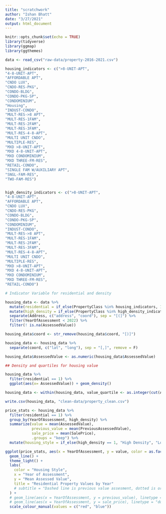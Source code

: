 ```yaml
---
title: "scratchwork"
author: "Ishan Bhatt"
date: "3/27/2021"
output: html_document
---
```


```r
knitr::opts_chunk$set(echo = TRUE)
library(tidyverse)
library(ggmap)
library(ggthemes)


```

```r

data <- read_csv("raw-data/property-2016-2021.csv") 

```


```r

housing_indicators <- c(">8-UNIT-APT",
"4-8-UNIT-APT",
"AFFORDABLE APT",
"CNDO LUX",
"CNDO-RES-PKG",	
"CONDO-BLDG",
"CONDO-PKG-SP",	
"CONDOMINIUM",
"Housing",	
"INDUST-CONDO",	
"MULT-RES->8 APT",	
"MULT-RES-1FAM",	
"MULT-RES-2FAM",	
"MULT-RES-3FAM",	
"MULT-RES-4-8-APT",	
"MULTI UNIT CNDO",	
"MULTIPLE-RES",	
"MXD >8-UNIT-APT",	
"MXD 4-8-UNIT-APT",
"MXD CONDOMINIUM",	
"MXD THREE-FM-RES",	
"RETAIL-CONDO",	
"SINGLE FAM W/AUXILIARY APT",
"SNGL-FAM-RES",	
"TWO-FAM-RES")


high_density_indicators <- c(">8-UNIT-APT",
"4-8-UNIT-APT",
"AFFORDABLE APT",
"CNDO LUX",
"CNDO-RES-PKG",	
"CONDO-BLDG",
"CONDO-PKG-SP",	
"CONDOMINIUM",
"INDUST-CONDO",	
"MULT-RES->8 APT",	
"MULT-RES-1FAM",	
"MULT-RES-2FAM",	
"MULT-RES-3FAM",	
"MULT-RES-4-8-APT",	
"MULTI UNIT CNDO",	
"MULTIPLE-RES",	
"MXD >8-UNIT-APT",	
"MXD 4-8-UNIT-APT",
"MXD CONDOMINIUM",	
"MXD THREE-FM-RES",	
"RETAIL-CONDO")

# Indicator Variable for residential and density

housing_data <- data %>%
  mutate(residential = if_else(PropertyClass %in% housing_indicators, 1, 0)) %>%
  mutate(high_density = if_else(PropertyClass %in% high_density_indicators, 1, 0)) %>%
  separate(Address, c("address", "coord"), sep = "[(]") %>%
  filter(YearOfAssessment < 2022) %>%
  filter(! is.na(AssessedValue))

housing_data$coord <- str_remove(housing_data$coord, "[)]")

housing_data <- housing_data %>%
  separate(coord, c("lat", "long"), sep = "[,]", remove = F)

housing_data$AssessedValue <- as.numeric(housing_data$AssessedValue)
```


```r

## Density and quartiles for housing value

housing_data %>%
  filter(residential == 1) %>%
  ggplot(aes(x= AssessedValue)) + geom_density()

housing_data <- within(housing_data, value_quartile <- as.integer(cut(AssessedValue, quantile(AssessedValue, probs=0:4/4), include.lowest=TRUE)))

write.csv(housing_data, "clean-data/property_clean.csv")
```


```r

price_stats <- housing_data %>%
  filter(residential == 1) %>%
  group_by(YearOfAssessment, high_density) %>%
  summarize(value = mean(AssessedValue), 
            previous_value = mean(PreviousAssessedValue), 
            sale_price = mean(SalePrice),
            .groups = "keep") %>%
  mutate(housing_style = if_else(high_density == 1, "High Density", "Low Density"))

ggplot(price_stats, aes(x = YearOfAssessment, y = value, color = as.factor(housing_style))) +
  geom_line() + 
  theme_light() +
  labs(
    color = "Housing Style",
    x = "Year of Assessment",
    y = "Mean Assessed Value",
    title = "Residential Property Values by Year"
    # subtitle = "Dashed line is previous value assesment, dotted is original sale price"
  ) + 
  # geom_line(aes(x = YearOfAssessment, y = previous_value), linetype = "dashed") + 
  # geom_line(aes(x = YearOfAssessment, y = sale_price), linetype = "dotted") +
  scale_colour_manual(values = c("red", "blue"))
  

```

